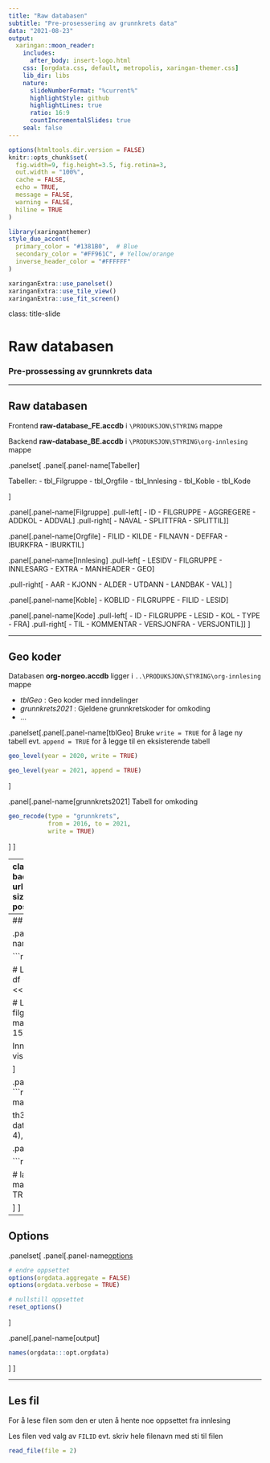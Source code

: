 ```yaml
---
title: "Raw databasen"
subtitle: "Pre-prosessering av grunnkrets data"
data: "2021-08-23"
output:
  xaringan::moon_reader:
    includes:
      after_body: insert-logo.html
    css: [orgdata.css, default, metropolis, xaringan-themer.css]
    lib_dir: libs
    nature:
      slideNumberFormat: "%current%"
      highlightStyle: github
      highlightLines: true
      ratio: 16:9
      countIncrementalSlides: true
    seal: false
---
```



```r
options(htmltools.dir.version = FALSE)
knitr::opts_chunk$set(
  fig.width=9, fig.height=3.5, fig.retina=3,
  out.width = "100%",
  cache = FALSE,
  echo = TRUE,
  message = FALSE, 
  warning = FALSE,
  hiline = TRUE
)
```

```r
library(xaringanthemer)
style_duo_accent(
  primary_color = "#1381B0",  # Blue
  secondary_color = "#FF961C", # Yellow/orange
  inverse_header_color = "#FFFFFF"
)
```

```r
xaringanExtra::use_panelset()
xaringanExtra::use_tile_view()
xaringanExtra::use_fit_screen()
```

class: title-slide

# Raw databasen
### Pre-prossessing av grunnkrets data

---


## Raw databasen

Frontend **raw-database_FE.accdb** i `\PRODUKSJON\STYRING` mappe

Backend **raw-database_BE.accdb** i `\PRODUKSJON\STYRING\org-innlesing` mappe

.panelset[
.panel[.panel-name[Tabeller]

Tabeller:
- tbl_Filgruppe
- tbl_Orgfile
- tbl_Innlesing
- tbl_Koble
- tbl_Kode

]

.panel[.panel-name[Filgruppe]
.pull-left[
- ID
- FILGRUPPE
- AGGREGERE
- ADDKOL
- ADDVAL
]
.pull-right[
- NAVAL
- SPLITTFRA
- SPLITTIL
]]

.panel[.panel-name[Orgfile]
- FILID
- KILDE
- FILNAVN
- DEFFAR
- IBURKFRA
- IBURKTIL
]

.panel[.panel-name[Innlesing]
.pull-left[
- LESIDV
- FILGRUPPE
- INNLESARG
- EXTRA
- MANHEADER
- GEO
]

.pull-right[
- AAR
- KJONN
- ALDER
- UTDANN
- LANDBAK
- VAL
]
]

.panel[.panel-name[Koble]
- KOBLID
- FILGRUPPE
- FILID
- LESID
]

.panel[.panel-name[Kode]
.pull-left[
- ID
- FILGRUPPE
- LESID
- KOL
- TYPE
- FRA
]
.pull-right[
- TIL
- KOMMENTAR
- VERSJONFRA
- VERSJONTIL
]]
]

---

## Geo koder

Databasen **org-norgeo.accdb** ligger i  `..\PRODUKSJON\STYRING\org-innlesing` mappe

- *tblGeo* : Geo koder med inndelinger
- *grunnkrets2021* : Gjeldene grunnkretskoder for omkoding
- ...

.panelset[.panel[.panel-name[tblGeo]
Bruke `write = TRUE` for å lage ny tabell evt. `append = TRUE`
for å legge til en eksisterende tabell

```r
geo_level(year = 2020, write = TRUE)

geo_level(year = 2021, append = TRUE)
```
]

.panel[.panel-name[grunnkrets2021]
Tabell for omkoding

```r
geo_recode(type = "grunnkrets",
           from = 2016, to = 2021,
           write = TRUE)
```
]
]

---
class: hide-logo
background-image: url(logo.png)
background-size: 200px
background-position: 850px 80px


## orgdata pakke

Dokumenter [https://helseprofil.github.io/orgdata/](https://helseprofil.github.io/orgdata/)

Bruk av *seepaafil.R*. Klone *user* branch from Github

`
git clone -b user https://github.com/helseprofil/orgdata
`

To filer som er skal brukes:
- *setup.R* : for å hente alle pakkene
- *sepaafil.R* : for å kjøre noen standard funksjoner

---
## Aggregere filer

.panelset[
.panel[.panel-name[read_raw]

```r
library(orgdata)

# Lese alle filer i en filgruppe
df <- make_file("TEST01")
df #<<

# Lese bare en koblid i den filgruppen
df <- make_file("TEST01", koblid = 15) 
```

Innehold i object `df` (gul linje) vises i output fanen

]

.panel[.panel-name[output]
```r
library(orgdata)
df <- make_file("TEST01")

th3 <- function(x){
  data.table::rbindlist(list(head(x, 4), tail(x, 4)))
}
th3(df)
```
]

.panel[.panel-name[lag filen]

```r
save_file(df, "TEST01")

# lager filer directer
make_file("TEST01", save = TRUE)
```

]
]

---

## Options

.panelset[
.panel[.panel-name[options]
```r
# endre oppsettet
options(orgdata.aggregate = FALSE)
options(orgdata.verbose = TRUE)

# nullstill oppsettet
reset_options()
```
]

.panel[.panel-name[output]
```r
names(orgdata:::opt.orgdata)
```
]
]


---

## Les fil

For å lese filen som den er uten å hente noe oppsettet fra innlesing

Les filen ved valg av `FILID` evt. skriv hele filenavn med sti til filen

```r
read_file(file = 2)

```


